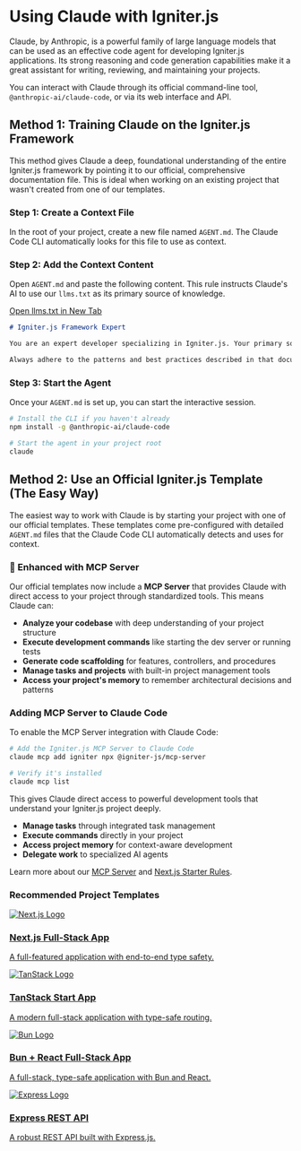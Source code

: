 # Using Claude with Igniter.js

Claude, by Anthropic, is a powerful family of large language models that can be used as an effective code agent for developing Igniter.js applications. Its strong reasoning and code generation capabilities make it a great assistant for writing, reviewing, and maintaining your projects.

You can interact with Claude through its official command-line tool, `@anthropic-ai/claude-code`, or via its web interface and API.

## Method 1: Training Claude on the Igniter.js Framework

This method gives Claude a deep, foundational understanding of the entire Igniter.js framework by pointing it to our official, comprehensive documentation file. This is ideal when working on an existing project that wasn't created from one of our templates.

### Step 1: Create a Context File
In the root of your project, create a new file named `AGENT.md`. The Claude Code CLI automatically looks for this file to use as context.

### Step 2: Add the Context Content
Open `AGENT.md` and paste the following content. This rule instructs Claude's AI to use our `llms.txt` as its primary source of knowledge.

<div className="my-4">
    <a href="https://igniterjs.com/llms.txt" target="_blank" rel="noopener noreferrer" className="inline-flex items-center justify-center rounded-md border border-border bg-transparent px-4 py-2 text-sm font-medium text-foreground transition-colors hover:bg-accent hover:text-accent-foreground focus-visible:outline-none focus-visible:ring-2 focus-visible:ring-ring focus-visible:ring-offset-2 disabled:pointer-events-none disabled:opacity-50">
      Open llms.txt in New Tab
    </a>
</div>

```markdown
# Igniter.js Framework Expert

You are an expert developer specializing in Igniter.js. Your primary source of knowledge for all framework-related questions and code generation is the official documentation, which can be found in its entirety at: https://igniterjs.com/llms.txt.

Always adhere to the patterns and best practices described in that document.
```

### Step 3: Start the Agent
Once your `AGENT.md` is set up, you can start the interactive session.

```bash
# Install the CLI if you haven't already
npm install -g @anthropic-ai/claude-code

# Start the agent in your project root
claude
```

## Method 2: Use an Official Igniter.js Template (The Easy Way)

The easiest way to work with Claude is by starting your project with one of our official templates. These templates come pre-configured with detailed `AGENT.md` files that the Claude Code CLI automatically detects and uses for context.

### 🚀 Enhanced with MCP Server

Our official templates now include a **MCP Server** that provides Claude with direct access to your project through standardized tools. This means Claude can:

- **Analyze your codebase** with deep understanding of your project structure
- **Execute development commands** like starting the dev server or running tests
- **Generate code scaffolding** for features, controllers, and procedures
- **Manage tasks and projects** with built-in project management tools
- **Access your project's memory** to remember architectural decisions and patterns

### Adding MCP Server to Claude Code

To enable the MCP Server integration with Claude Code:

```bash
# Add the Igniter.js MCP Server to Claude Code
claude mcp add igniter npx @igniter-js/mcp-server

# Verify it's installed
claude mcp list
```

This gives Claude direct access to powerful development tools that understand your Igniter.js project deeply.
- **Manage tasks** through integrated task management
- **Execute commands** directly in your project
- **Access project memory** for context-aware development
- **Delegate work** to specialized AI agents

Learn more about our [MCP Server](/docs/code-agents/mcp-server) and [Next.js Starter Rules](/docs/code-agents/nextjs-starter-rules).

### Recommended Project Templates

<div className="grid grid-cols-1 gap-4 my-8">
    <a href="/templates/starter-nextjs" className="block p-4 rounded-lg border hover:bg-accent/50 hover:shadow-lg transition-all duration-200">
      <div className="flex items-center space-x-4">
        <span className="size-12 border bg-secondary dark:bg-transparent border-border rounded-md p-1 flex items-center justify-center">
          <img src="https://svgl.app/library/nextjs_icon_dark.svg" alt="Next.js Logo" className="h-6 flex-shrink-0 grayscale invert-0 dark:invert" />
        </span>
        <div className="flex-1">
          <h3 className="text-sm font-semibold">Next.js Full-Stack App</h3>
          <p className="text-sm text-muted-foreground">A full-featured application with end-to-end type safety.</p>
        </div>
      </div>
    </a>
    <a href="/templates/starter-tanstack-start" className="block p-4 rounded-lg border hover:bg-accent/50 hover:shadow-lg transition-all duration-200">
      <div className="flex items-center space-x-4">
        <span className="size-12 border bg-secondary dark:bg-transparent border-border rounded-md p-1 flex items-center justify-center">
          <img src="https://svgl.app/library/tanstack.svg" alt="TanStack Logo" className="h-6 flex-shrink-0 grayscale" />
        </span>
        <div className="flex-1">
          <h3 className="text-sm font-semibold">TanStack Start App</h3>
          <p className="text-sm text-muted-foreground">A modern full-stack application with type-safe routing.</p>
        </div>
      </div>
    </a>
    <a href="/templates/starter-bun-react-app" className="block p-4 rounded-lg border hover:bg-accent/50 hover:shadow-lg transition-all duration-200">
      <div className="flex items-center space-x-4">
        <span className="size-12 border bg-secondary dark:bg-transparent border-border rounded-md p-1 flex items-center justify-center">
          <img src="https://svgl.app/library/bun.svg" alt="Bun Logo" className="h-6 flex-shrink-0 grayscale invert-0 dark:invert" />
        </span>
        <div className="flex-1">
          <h3 className="text-sm font-semibold">Bun + React Full-Stack App</h3>
          <p className="text-sm text-muted-foreground">A full-stack, type-safe application with Bun and React.</p>
        </div>
      </div>
    </a>
    <a href="/templates/starter-express-rest-api" className="block p-4 rounded-lg border hover:bg-accent/50 hover:shadow-lg transition-all duration-200">
      <div className="flex items-center space-x-4">
        <span className="size-12 border bg-secondary dark:bg-transparent border-border rounded-md p-1 flex items-center justify-center">
          <img src="https://svgl.app/library/expressjs_dark.svg" alt="Express Logo" className="h-6 flex-shrink-0 grayscale invert-0 dark:invert" />
        </span>
        <div className="flex-1">
          <h3 className="text-sm font-semibold">Express REST API</h3>
          <p className="text-sm text-muted-foreground">A robust REST API built with Express.js.</p>
        </div>
      </div>
    </a>
</div>